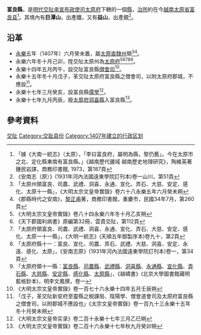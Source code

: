 '''富良縣'''，是[[明代|明代]][[交阯承宣布政使司|交阯承宣布政使司]][[太原府_(交阯)|太原府]]下轄的一個[[縣|縣]]，[[治所|治所]]約在今[[越南|越南]][[太原省|太原省]][[富良县|富良县]]<ref>「據《大南一統志》（太原），「李曰富良府，屬明為縣，黎仍舊」。今在太原市之北、定化縣東南有富良縣。」《越南歷代疆域 越南歷史地理研究》，陶維英著 鍾民岩譯，商務印書館, 1973，第187頁</ref>。其境內有'''巨潭山'''，出產鐵，又有'''益山'''，出產銀<ref>《安南志（原）》(1931年河內法國遠東學院訂刊本)卷一山川，第51頁</ref>。
== 沿革 ==
* [[永乐_(明朝)|永樂]]五年（1407年）六月癸未置，屬[[太原直隸州|太原直隸州]]領<ref>「太原州領富良、司農、武禮、洞喜、永通、宣化、弄石、大慈、安定、感化、太原十一縣」，《大明太宗文皇帝實錄》卷六十八永樂五年六月癸未朔</ref><ref>《郡縣時代之安南》，[[黎正甫|黎正甫]]著，商務印書館，重慶市，民國34年7月，第260頁</ref>。
* 永樂六年冬十月己卯，陞交阯太原州為[[太原府_(交阯)|太原府]]<ref>《大明太宗文皇帝實錄》卷八十四永樂六年冬十月乙亥朔</ref><ref>《天下郡國利病書》原編第32冊，雲貴交阯，第112頁</ref><ref>「太原府領富良、司農、武禮、洞喜、永通、宣化、弄石、大慈、安定、感化、太原一十一縣」，《大明一統志》(天順五年御製序本)卷九十，第2頁</ref><ref>「太原府縣十一：富良、宣化、司農、弄石、武禮、大慈、洞喜、安定、永遠、感化、太原」，《安南志原》(1931年河內法國遠東學院訂刊本)卷一，第34頁</ref><ref>「太原府領十一縣：[[富良縣|富良縣]]、[[司農縣_(交阯)|司農縣]]、[[武禮縣|武禮縣]]、[[洞喜縣|洞喜縣]]、[[永通縣|永通縣]]、[[宣化縣_(交阯)|宣化縣]]、[[弄石縣|弄石縣]]、[[大慈縣|大慈縣]]、[[安定縣_(太原府)|安定縣]]、[[感化縣|感化縣]]、[[太原縣_(交阯)|太原縣]]」，《越嶠書》(北京大學圖書館藏明藍格鈔本)，明李文鳳撰，卷一</ref>。
* 永樂十四年五月丙午，設交阯富良縣[[僧會司|僧會司]]<ref>《大明太宗文皇帝實錄》卷一百七十六永樂十四年五月壬辰朔</ref>。
* 永樂十五年冬十月戊子，革交阯太原府富良縣之僧會司，以附太原府郡城，不應設<ref>「戊子，革交阯新安府至靈縣之稅課局、陰陽學、僧會道會司及太原府富良縣之僧會司，以附郡城不應設也」《太宗文皇帝實錄》卷一百九十三永樂十五年冬十月癸未朔</ref>。
* 永樂十七年三月癸亥，設富良縣[[儒學官|儒學]]<ref>《大明太宗文皇帝实录》卷二百十永樂十七年三月乙巳朔</ref>。
* 永樂十七年九月丙辰，廢[[太原府_(交阯)|太原府]][[洞喜縣|洞喜縣]]入富良縣<ref>《大明太宗文皇帝實錄》卷二百十六永樂十七年秋九月癸卯朔</ref>。
== 參考資料 ==
{{reflist}}

{{交阯承宣布政使司行政區劃|nocat}}

[[Category:明朝縣份|交阯]]
[[Category:交趾县份|Category:交趾县份]]
[[Category:1407年建立的行政区划|Category:1407年建立的行政区划]]